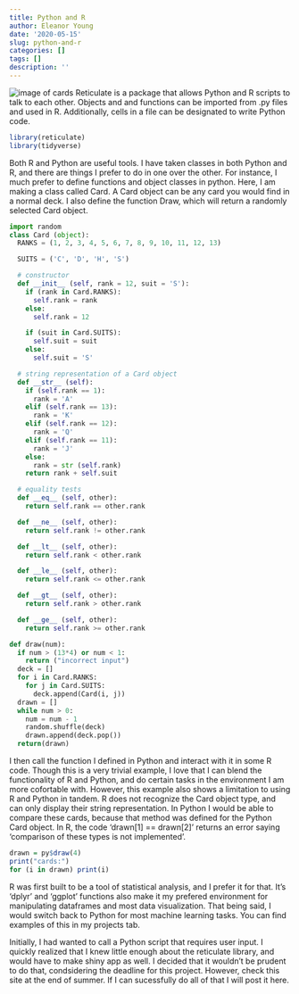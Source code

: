 ```yaml
---
title: Python and R
author: Eleanor Young
date: '2020-05-15'
slug: python-and-r
categories: []
tags: []
description: ''
---
```

![image of cards](static/img/cards.png)
Reticulate is a package that allows Python and R scripts to talk to each other. Objects and and functions can be imported from .py files and used in R. Additionally, cells in a file can be designated to write Python code.
```r
library(reticulate)
library(tidyverse)
```
Both R and Python are useful tools. I have taken classes in both Python and R, and there are things I prefer to do in one over the other. For instance, I much prefer to define functions and object classes in python. Here, I am making a class called Card. A Card object can be any card you would find in a normal deck. I also define the function Draw, which will return a randomly selected Card object.
```python
import random
class Card (object):
  RANKS = (1, 2, 3, 4, 5, 6, 7, 8, 9, 10, 11, 12, 13)

  SUITS = ('C', 'D', 'H', 'S')

  # constructor
  def __init__ (self, rank = 12, suit = 'S'):
    if (rank in Card.RANKS):
      self.rank = rank
    else:
      self.rank = 12

    if (suit in Card.SUITS):
      self.suit = suit
    else:
      self.suit = 'S'

  # string representation of a Card object
  def __str__ (self):
    if (self.rank == 1):
      rank = 'A'
    elif (self.rank == 13):
      rank = 'K'
    elif (self.rank == 12):
      rank = 'Q'
    elif (self.rank == 11):
      rank = 'J'
    else:
      rank = str (self.rank)
    return rank + self.suit

  # equality tests
  def __eq__ (self, other):
    return self.rank == other.rank

  def __ne__ (self, other):
    return self.rank != other.rank

  def __lt__ (self, other):
    return self.rank < other.rank

  def __le__ (self, other):
    return self.rank <= other.rank

  def __gt__ (self, other):
    return self.rank > other.rank

  def __ge__ (self, other):
    return self.rank >= other.rank

def draw(num):
  if num > (13*4) or num < 1:
    return ("incorrect input")
  deck = []
  for i in Card.RANKS:
    for j in Card.SUITS:
      deck.append(Card(i, j))
  drawn = []
  while num > 0:
    num = num - 1
    random.shuffle(deck)
    drawn.append(deck.pop())
  return(drawn)
```

I then call the function I defined in Python and interact with it in some R code. Though this is a very trivial example, I love that I can blend the functionality of R and Python, and do certain tasks in the environment I am more cofortable with. However, this example also shows a limitation to using R and Python in tandem. R does not recognize the Card object type, and can only display their string representation. In Python I would be able to compare these cards, because that method was defined for the Python Card object. In R, the code 'drawn[1] == drawn[2]' returns an error saying 'comparison of these types is not implemented'. 

```r
drawn = py$draw(4)
print("cards:")
for (i in drawn) print(i)
```

R was first built to be a tool of statistical analysis, and I prefer it for that. It's 'dplyr' and 'ggplot' functions also make it my prefered environment for manipulating dataframes and most data visualization. That being said, I would switch back to Python for most machine learning tasks. You can find examples of this in my projects tab. 

Initially, I had wanted to call a Python script that requires user input. I quickly realized that I knew little enough about the reticulate library, and would have to make shiny app as well. I decided that it wouldn't be prudent to do that, condsidering the deadline for this project. However, check this site at the end of summer. If I can sucessfully do all of that I will post it here.